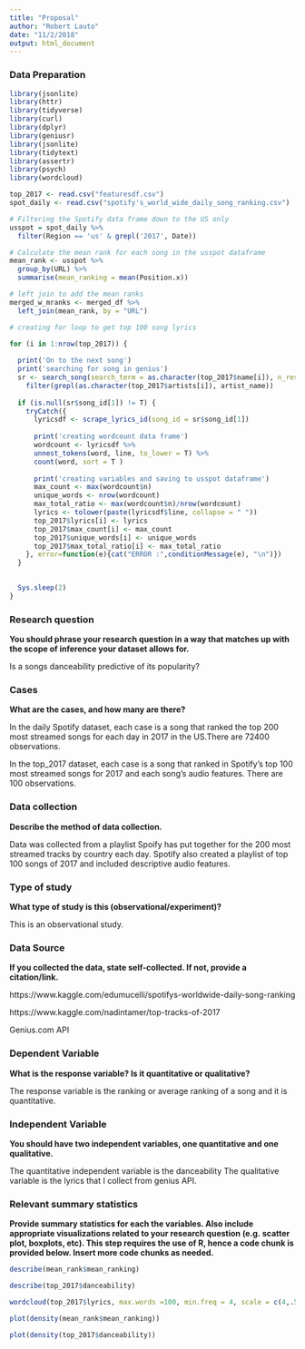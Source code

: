 ```yaml
---
title: "Proposal"
author: "Robert Lauto"
date: "11/2/2018"
output: html_document
---
```


### Data Preparation

```r
library(jsonlite)
library(httr)
library(tidyverse)
library(curl)
library(dplyr)
library(geniusr)
library(jsonlite)
library(tidytext)
library(assertr)
library(psych)
library(wordcloud)

top_2017 <- read.csv("featuresdf.csv")
spot_daily <- read.csv("spotify's_world_wide_daily_song_ranking.csv")

# Filtering the Spotify data frame down to the US only
usspot = spot_daily %>% 
  filter(Region == 'us' & grepl('2017', Date))

# Calculate the mean rank for each song in the usspot dataframe
mean_rank <- usspot %>% 
  group_by(URL) %>%
  summarise(mean_ranking = mean(Position.x))

# left join to add the mean ranks
merged_w_mranks <- merged_df %>% 
  left_join(mean_rank, by = "URL")

# creating for loop to get top 100 song lyrics

for (i in 1:nrow(top_2017)) {
  
  print('On to the next song')
  print('searching for song in genius')
  sr <- search_song(search_term = as.character(top_2017$name[i]), n_results = 25) %>% 
    filter(grepl(as.character(top_2017$artists[i]), artist_name))
  
  if (is.null(sr$song_id[1]) != T) {
    tryCatch({
      lyricsdf <- scrape_lyrics_id(song_id = sr$song_id[1]) 
     
      print('creating wordcount data frame')
      wordcount <- lyricsdf %>% 
      unnest_tokens(word, line, to_lower = T) %>% 
      count(word, sort = T )
      
      print('creating variables and saving to usspot dataframe')
      max_count <- max(wordcount$n)
      unique_words <- nrow(wordcount)
      max_total_ratio <- max(wordcount$n)/nrow(wordcount)
      lyrics <- tolower(paste(lyricsdf$line, collapse = " "))
      top_2017$lyrics[i] <- lyrics
      top_2017$max_count[i] <- max_count
      top_2017$unique_words[i] <- unique_words
      top_2017$max_total_ratio[i] <- max_total_ratio
    }, error=function(e){cat("ERROR :",conditionMessage(e), "\n")})
  }

  
  Sys.sleep(2)
}
```


### Research question 

**You should phrase your research question in a way that matches up with the scope of inference your dataset allows for.**
  
Is a songs danceability predictive of its popularity?


### Cases 

**What are the cases, and how many are there?**
  
In the daily Spotify dataset, each case is a song that ranked the top 200 most streamed songs for each day in 2017 in the US.There are 72400 observations.
  
In the top_2017 dataset, each case is a song that ranked in Spotify's top 100 most streamed songs for 2017 and each song's audio features. There are 100 observations.


### Data collection 

**Describe the method of data collection.**
  
Data was collected from a playlist Spoify has put together for the 200 most streamed tracks by country each day. Spotify also created a playlist of top 100 songs of 2017 and included descriptive audio features.

### Type of study 

**What type of study is this (observational/experiment)?**
  
This is an observational study.


### Data Source 

**If you collected the data, state self-collected. If not, provide a citation/link.**
  
https://www.kaggle.com/edumucelli/spotifys-worldwide-daily-song-ranking

https://www.kaggle.com/nadintamer/top-tracks-of-2017

Genius.com API

### Dependent Variable

**What is the response variable? Is it quantitative or qualitative?**

The response variable is the ranking or average ranking of a song and it is quantitative.

### Independent Variable

**You should have two independent variables, one quantitative and one qualitative.**
  
The quantitative independent variable is the danceability The qualitative variable is the lyrics that I collect from genius API.

### Relevant summary statistics 

**Provide summary statistics for each the variables. Also include appropriate visualizations related to your research question (e.g. scatter plot, boxplots, etc). This step requires the use of R, hence a code chunk is provided below. Insert more code chunks as needed.**

```r
describe(mean_rank$mean_ranking)

describe(top_2017$danceability)

wordcloud(top_2017$lyrics, max.words =100, min.freq = 4, scale = c(4,.5))

plot(density(mean_rank$mean_ranking))

plot(density(top_2017$danceability))
```
